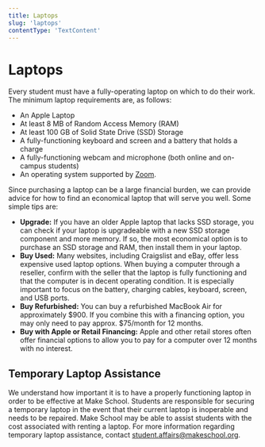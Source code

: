 ```yaml
---
title: Laptops
slug: 'laptops'
contentType: 'TextContent'
---
```


# Laptops

Every student must have a fully-operating laptop on which to do their work. The minimum laptop
requirements are, as follows:

- An Apple Laptop
- At least 8 MB of Random Access Memory (RAM)
- At least 100 GB of Solid State Drive (SSD) Storage
- A fully-functioning keyboard and screen and a battery that holds a charge
- A fully-functioning webcam and microphone (both online and on-campus students)
- An operating system supported by
  [Zoom](https://support.zoom.us/hc/en-us/articles/201362023-System-requirements-for-Windows-macOS-and-Linux).

Since purchasing a laptop can be a large financial burden, we can provide advice for how to find an
economical laptop that will serve you well. Some simple tips are:

- **Upgrade:** If you have an older Apple laptop that lacks SSD storage, you can check if your
  laptop is upgradeable with a new SSD storage component and more memory. If so, the most economical
  option is to purchase an SSD storage and RAM, then install them in your laptop.
- **Buy Used:** Many websites, including Craigslist and eBay, offer less expensive used laptop
  options. When buying a computer through a reseller, confirm with the seller that the laptop is
  fully functioning and that the computer is in decent operating condition. It is especially
  important to focus on the battery, charging cables, keyboard, screen, and USB ports.
- **Buy Refurbished:** You can buy a refurbished MacBook Air for approximately $900. If you combine
  this with a financing option, you may only need to pay approx. $75/month for 12 months.
- **Buy with Apple or Retail Financing:** Apple and other retail stores often offer financial
  options to allow you to pay for a computer over 12 months with no interest.

## Temporary Laptop Assistance

We understand how important it is to have a properly functioning laptop in order to be effective at
Make School. Students are responsible for securing a temporary laptop in the event that their
current laptop is inoperable and needs to be repaired. Make School may be able to assist students
with the cost associated with renting a laptop. For more information regarding temporary laptop
assistance, contact [student.affairs@makeschool.org](mailto:student.affairs@makeschool.com).
